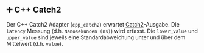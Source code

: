 ## ➕ C++ Catch2

Der C++ Catch2 Adapter (`cpp_catch2`) erwartet [Catch2](https://github.com/catchorg/Catch2)-Ausgabe.
Die `latency` Messung (d.h. `Nanosekunden (ns)`) wird erfasst.
Die `lower_value` und `upper_value` sind jeweils eine Standardabweichung unter und über dem Mittelwert (d.h. `value`).